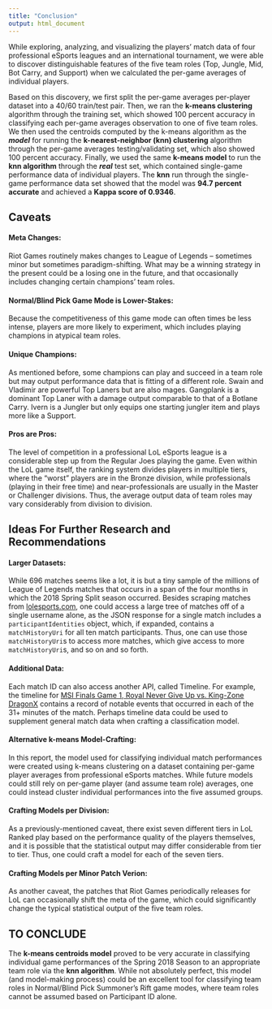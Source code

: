```yaml
---
title: "Conclusion"
output: html_document
---
```


While exploring, analyzing, and visualizing the players' match data of four professional eSports leagues and an international tournament, we were able to discover distinguishable features of the five team roles (Top, Jungle, Mid, Bot Carry, and Support) when we calculated the per-game averages of individual players.  

Based on this discovery, we first split the per-game averages per-player dataset into a 40/60 train/test pair.  Then, we ran the **k-means clustering** algorithm through the training set, which showed 100 percent accuracy in classifying each per-game averages observation to one of five team roles.  We then used the centroids computed by the k-means algorithm as the ***model*** for running the **k-nearest-neighbor (knn) clustering** algorithm through the per-game averages testing/validating set, which also showed 100 percent accuracy.  Finally, we used the same **k-means model** to run the **knn algorithm** through the ***real*** test set, which contained single-game performance data of individual players.  The **knn** run through the single-game performance data set showed that the model was **94.7 percent accurate** and achieved a **Kappa score of 0.9346**.

## Caveats

#### Meta Changes: 
Riot Games routinely makes changes to League of Legends -- sometimes minor but sometimes paradigm-shifting.  What may be a winning strategy in the present could be a losing one in the future, and that occasionally includes changing certain champions' team roles.

#### Normal/Blind Pick Game Mode is Lower-Stakes:
Because the competitiveness of this game mode can often times be less intense, players are more likely to experiment, which includes playing champions in atypical team roles.

#### Unique Champions:
As mentioned before, some champions can play and succeed in a team role but may output performance data that is fitting of a different role.  Swain and Vladimir are powerful Top Laners but are also mages.  Gangplank is a dominant Top Laner with a damage output comparable to that of a Botlane Carry.  Ivern is a Jungler but only equips one starting jungler item and plays more like a Support.

#### Pros are Pros:
The level of competition in a professional LoL eSports league is a considerable step up from the Regular Joes playing the game.  Even within the LoL game itself, the ranking system divides players in multiple tiers, where the "worst" players are in the Bronze division, while professionals (playing in their free time) and near-professionals are usually in the Master or Challenger divisions.  Thus, the average output data of team roles may vary considerably from division to division. 

## Ideas For Further Research and Recommendations

#### Larger Datasets: 
While 696 matches seems like a lot, it is but a tiny sample of the millions of League of Legends matches that occurs in a span of the four months in which the 2018 Spring Split season occurred.  Besides scraping matches from [lolesports.com](https://www.lolesports.com/en_US/), one could access a large tree of matches off of a single username alone, as the JSON response for a single match includes a ```participantIdentities``` object, which, if expanded, contains a ```matchHistoryUri``` for all ten match participants.  Thus, one can use those ```matchHistoryUri```s to access more matches, which give access to more ```matchHistoryUri```s, and so on and so forth.

#### Additional Data:
Each match ID can also access another API, called Timeline.  For example, the timeline for [MSI Finals Game 1, Royal Never Give Up vs. King-Zone DragonX](https://acs.leagueoflegends.com/v1/stats/game/TRLH1/1002570087/timeline?gameHash=e506fdec16a5629d) contains a record of notable events that occurred in each of the 31+ minutes of the match.  Perhaps timeline data could be used to supplement general match data when crafting a classification model.

#### Alternative k-means Model-Crafting:
In this report, the model used for classifying individual match performances were created using k-means clustering on a dataset containing per-game player averages from professional eSports matches.  While future models could still rely on per-game player (and assume team role) averages, one could instead cluster individual performances into the five assumed groups.

#### Crafting Models per Division:
As a previously-mentioned caveat, there exist seven different tiers in LoL Ranked play based on the performance quality of the players themselves, and it is possible that the statistical output may differ considerable from tier to tier.  Thus, one could craft a model for each of the seven tiers. 

#### Crafting Models per Minor Patch Verion:
As another caveat, the patches that Riot Games periodically releases for LoL can occasionally shift the meta of the game, which could significantly change the typical statistical output of the five team roles.  

## TO CONCLUDE
The **k-means centroids model** proved to be very accurate in classifying individual game performances of the Spring 2018 Season to an appropriate team role via the **knn algorithm**.  While not absolutely perfect, this model (and model-making process) could be an excellent tool for classifying team roles in Normal/Blind Pick Summoner's Rift game modes, where team roles cannot be assumed based on Participant ID alone.  